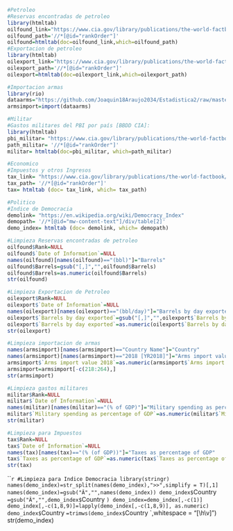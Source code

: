 ```r
#Petroleo
#Reservas encontradas de petroleo
library(htmltab)
oilfound_link="https://www.cia.gov/library/publications/the-world-factbook/fields/264rank.html"
oilfound_path='//*[@id="rankOrder"]'
oilfound=htmltab(doc=oilfound_link,which=oilfound_path)
#Exportacion de petroleo
library(htmltab)
oilexport_link="https://www.cia.gov/library/publications/the-world-factbook/fields/262rank.html"
oilexport_path='//*[@id="rankOrder"]'
oilexport=htmltab(doc=oilexport_link,which=oilexport_path)
```

```r
#Importacion armas
library(rio)
dataarms="https://github.com/Joaquin18Araujo2034/Estadistica2/raw/master/Data_Extract_From_World_Development_Indicators.xlsx"
armsimport=import(dataarms)
```

```r
#Militar
#Gastos militares del PBI por país [BBDD CIA]:
library(htmltab)
pbi_militar= "https://www.cia.gov/library/publications/the-world-factbook/fields/330rank.html"
path_militar= '//*[@id="rankOrder"]'
militar= htmltab(doc=pbi_militar, which=path_militar)
```

```r
#Economico
#Impuestos y otros Ingresos
tax_link= "https://www.cia.gov/library/publications/the-world-factbook/fields/225rank.html"
tax_path= '//*[@id="rankOrder"]'
tax= htmltab (doc= tax_link, which= tax_path)
```

```r
#Politico
#Indice de Democracia
demolink= "https://en.wikipedia.org/wiki/Democracy_Index"
demopath= '//*[@id="mw-content-text"]/div/table[2]'
demo_index= htmltab (doc= demolink, which= demopath)
```

```r
#Limpieza Reservas encontradas de petroleo
oilfound$Rank=NULL
oilfound$`Date of Information`=NULL
names(oilfound)[names(oilfound)=="(bbl)"]="Barrels"
oilfound$Barrels=gsub("[,]","",oilfound$Barrels)
oilfound$Barrels=as.numeric(oilfound$Barrels)
str(oilfound)
```
```r
#Limpieza Exportacion de Petroleo
oilexport$Rank=NULL
oilexport$`Date of Information`=NULL
names(oilexport)[names(oilexport)=="(bbl/day)"]="Barrels by day exported"
oilexport$`Barrels by day exported`=gsub("[,]","",oilexport$`Barrels by day exported`)
oilexport$`Barrels by day exported`=as.numeric(oilexport$`Barrels by day exported`)
str(oilexport)
```
```r
#Limpieza importacion de armas
names(armsimport)[names(armsimport)=="Country Name"]="Country"
names(armsimport)[names(armsimport)=="2018 [YR2018]"]="Arms import value 2018"
armsimport$`Arms import value 2018`=as.numeric(armsimport$`Arms import value 2018`)
armsimport=armsimport[-c(218:264),]
str(armsimport)
```
```r
#Limpieza gastos militares
militar$Rank=NULL
militar$`Date of Information`=NULL
names(militar)[names(militar)=="(% of GDP)"]="Military spending as percentage of GDP"
militar$`Military spending as percentage of GDP`=as.numeric(militar$`Military spending as percentage of GDP`)
str(militar)
```
```r
#Limpieza para Impuestos 
tax$Rank=NULL
tax$`Date of Information`=NULL
names(tax)[names(tax)=="(% (of GDP))"]="Taxes as percentage of GDP"
tax$`Taxes as percentage of GDP`=as.numeric(tax$`Taxes as percentage of GDP`)
str(tax)
```
```r
#Limpieza para Indice Democracia
library(stringr)
names(demo_index)=str_split(names(demo_index),">>",simplify = T)[,1]
names(demo_index)=gsub("Â","",names(demo_index))
demo_index$`Country `=gsub("Â","",demo_index$`Country `)
demo_index=demo_index[,-c(1)]
demo_index[,-c(1,8,9)]=lapply(demo_index[,-c(1,8,9)], as.numeric)
demo_index$`Country `=trimws(demo_index$`Country `,whitespace = "[\\h\\v]")
str(demo_index)